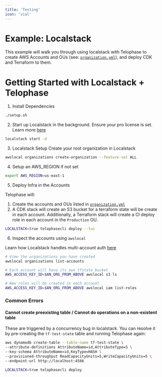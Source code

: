 ```yaml
---
title: 'Testing'
icon: 'vial'
---
```


# Example: Localstack
This example will walk you through using localstack with Telophase to create AWS Accounts and OUs (see: [`organization.yml`](./organization.yml)), and deploy CDK and Terraform to them.

# Getting Started with Localstack + Telophase
1. Install Dependencies
```bash
./setup.sh
```

2. Start up Localstack in the background. Ensure your pro license is set. Learn more [here](https://docs.localstack.cloud/getting-started/auth-token/)
```bash
localstack start -d
```

3. Localstack Setup
Create your root organization in Localstack
```bash
awslocal organizations create-organization --feature-set ALL
```

4. Setup an AWS_REGION if not set
```bash
export AWS_REGION=us-east-1
```

5. Deploy Infra in the Accounts

Telophase will:
1. Create the accounts and OUs listed in [`organization.yml`](https://github.com/Santiago-Labs/telophasecli/blob/main/examples/localstack/organization.yml)
2. A CDK stack will create an S3 bucket for a terraform state will be create in each account. Additionally, a Terraform stack will create a CI deploy role in each account in the `Production` OU.
```bash
LOCALSTACK=true telophasecli deploy --tui
```

6. Inspect the accounts using `awslocal`

Learn how Localstack handles multi-account auth [here](https://docs.localstack.cloud/references/multi-account-setups/)
```bash
# View the organizations you have created
awslocal organizations list-accounts

# Each account will have its own tfstate bucket 
AWS_ACCESS_KEY_ID=$AN_ORG_FROM_ABOVE awslocal s3 ls

# New roles will be created in each account
AWS_ACCESS_KEY_ID=$AN_ORG_FROM_ABOVE awslocal iam list-roles
```

### Common Errors
#### Cannot create preexisting table / Cannot do operations on a non-existent table
These are triggered by a concurrency bug in localstack. You can resolve it by pre-creating the `tf-test-state` table and running Telophase again:
```bash
aws dynamodb create-table --table-name tf-test-state \
--attribute-definitions AttributeName=id,AttributeType=S \
--key-schema AttributeName=id,KeyType=HASH \
--provisioned-throughput ReadCapacityUnits=5,WriteCapacityUnits=5 \
--endpoint-url http://localhost:4566

LOCALSTACK=true telophasecli deploy
```

